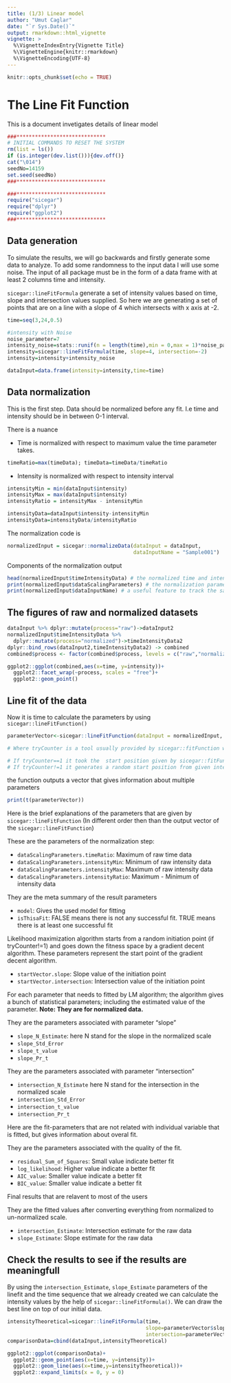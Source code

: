 ```yaml
---
title: (1/3) Linear model
author: "Umut Caglar"
date: "`r Sys.Date()`"
output: rmarkdown::html_vignette
vignette: >
  %\VignetteIndexEntry{Vignette Title}
  %\VignetteEngine{knitr::rmarkdown}
  %\VignetteEncoding{UTF-8}
---
```

  
```r
knitr::opts_chunk$set(echo = TRUE)
```

# The Line Fit Function
This is a document invetigates details of linear model 


```r

###*****************************
# INITIAL COMMANDS TO RESET THE SYSTEM
rm(list = ls())
if (is.integer(dev.list())){dev.off()}
cat("\014")
seedNo=14159
set.seed(seedNo)
###*****************************

###*****************************
require("sicegar")
require("dplyr")
require("ggplot2")
###*****************************
```

## Data generation
To simulate the results, we will go backwards and firstly generate some data to analyze. To add some randomness to the input data I will use some noise. The input of all package must be in the form of a data frame with at least 2 columns time and intensity. 

`sicegar::lineFitFormula` generate a set of intensity values based on time, slope and intersection values supplied. So here we are generating a set of points that are on a line with a slope of 4 which intersects with x axis at -2.

```r
time=seq(3,24,0.5)

#intensity with Noise
noise_parameter=7
intensity_noise=stats::runif(n = length(time),min = 0,max = 1)*noise_parameter
intensity=sicegar::lineFitFormula(time, slope=4, intersection=-2)
intensity=intensity+intensity_noise

dataInput=data.frame(intensity=intensity,time=time)
```

## Data normalization 

This is the first step. Data should be normalized before any fit. I.e time and intensity should be in between 0-1 interval. 

There is a nuance 

*  Time is normalized with respect to maximum value the time parameter takes.
```r
timeRatio=max(timeData); timeData=timeData/timeRatio
```

*  Intensity is normalized with respect to intensity interval
```r
intensityMin = min(dataInput$intensity)
intensityMax = max(dataInput$intensity)
intensityRatio = intensityMax - intensityMin

intensityData=dataInput$intensity-intensityMin
intensityData=intensityData/intensityRatio
```

The normalization code is 

```r
normalizedInput = sicegar::normalizeData(dataInput = dataInput, 
                                         dataInputName = "Sample001")
```


Components of the normalization output

```r
head(normalizedInput$timeIntensityData) # the normalized time and intensity data
print(normalizedInput$dataScalingParameters) # the normalization parameters that is needed to go back to original scale
print(normalizedInput$dataInputName) # a useful feature to track the sample in all the process
```


## The figures of raw and normalized datasets

```r
dataInput %>% dplyr::mutate(process="raw")->dataInput2
normalizedInput$timeIntensityData %>%
  dplyr::mutate(process="normalized")->timeIntensityData2
dplyr::bind_rows(dataInput2,timeIntensityData2) -> combined
combined$process <- factor(combined$process, levels = c("raw","normalized"))

ggplot2::ggplot(combined,aes(x=time, y=intensity))+
  ggplot2::facet_wrap(~process, scales = "free")+
  ggplot2::geom_point()
```

## Line fit of the data

Now it is time to calculate the parameters by using `sicegar::lineFitFunction()`

```r
parameterVector<-sicegar::lineFitFunction(dataInput = normalizedInput, tryCounter = 2)

# Where tryCounter is a tool usually provided by sicegar::fitFunction when the sicegar::lineFitFunction is called from sicegar::fitFunction. 

# If tryCounter==1 it took the  start position given by sicegar::fitFunction
# If tryCounter!=1 it generates a random start position from given interval
```

the function outputs a vector that gives information about multiple parameters

```r
print(t(parameterVector))
```

Here is the brief explanations of the parameters that are given by `sicegar::lineFitFunction` (In different order then than the output vector of the `sicegar::lineFitFunction`)

These are the parameters of the normalization step:

* `dataScalingParameters.timeRatio`: Maximum of raw time data       
* `dataScalingParameters.intensityMin`: Minimum of raw intensity data
* `dataScalingParameters.intensityMax`: Maximum of raw intensity data
* `dataScalingParameters.intensityRatio`: Maximum - Minimum of intensity data

They are the meta summary of the result parameters

* `model`: Gives the used model for fitting
* `isThisaFit`: FALSE means there is not any successful fit. TRUE means there is at least one successful fit 

Likelihood maximization algorithm starts from a random initiation point (if tryCounter!=1) and goes down the fitness space by a gradient decent algorithm. These parameters represent the start point of the gradient decent algorithm.

* `startVector.slope`: Slope value of the initiation point
* `startVector.intersection`: Intersection value of the initiation point

For each parameter that needs to fitted by LM algorithm; the algorithm gives a bunch of statistical parameters; including the estimated value of the parameter. __Note: They are for normalized data.__


They are the parameters associated with parameter "slope"

* `slope_N_Estimate`: here N stand for the slope in the normalized scale
* `slope_Std_Error`
* `slope_t_value`    
* `slope_Pr_t`

They are the parameters associated with parameter "intersection"

* `intersection_N_Estimate`  here N stand for the intersection in the normalized scale
* `intersection_Std_Error`  
* `intersection_t_value`  
* `intersection_Pr_t` 


Here are the fit-parameters that are not related with individual variable that is fitted, but gives information about overal fit.

They are the parameters associated with the quality of the fit. 

* `residual_Sum_of_Squares`: Small value indicate better fit
* `log_likelihood`: Higher value indicate a better fit
* `AIC_value`: Smaller value indicate a better fit
* `BIC_value`: Smaller value indicate a better fit

Final results that are relavent to most of the users   

They are the fitted values after converting everything from normalized to un-normalized scale.

* `intersection_Estimate`: Intersection estimate for the raw data
* `slope_Estimate`: Slope estimate for the raw data


## Check the results to see if the results are meaningfull

By using the `intersection_Estimate`, `slope_Estimate` parameters of the linefit and the time sequence that we already created we can calculate the intensity values by the help of `sicegar::lineFitFormula()`. We can draw the best line on top of our initial data.

```r
intensityTheoretical=sicegar::lineFitFormula(time,
                                             slope=parameterVector$slope_Estimate,
                                             intersection=parameterVector$intersection_Estimate)
comparisonData=cbind(dataInput,intensityTheoretical)

ggplot2::ggplot(comparisonData)+
  ggplot2::geom_point(aes(x=time, y=intensity))+
  ggplot2::geom_line(aes(x=time,y=intensityTheoretical))+
  ggplot2::expand_limits(x = 0, y = 0)
```
